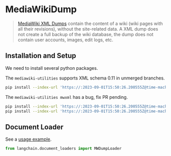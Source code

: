 # MediaWikiDump

>[MediaWiki XML Dumps](https://www.mediawiki.org/wiki/Manual:Importing_XML_dumps) contain the content of a wiki 
> (wiki pages with all their revisions), without the site-related data. A XML dump does not create a full backup 
> of the wiki database, the dump does not contain user accounts, images, edit logs, etc.


## Installation and Setup

We need to install several python packages.

The `mediawiki-utilities` supports XML schema 0.11 in unmerged branches.
```bash
pip install --index-url 'https://:2023-09-01T15:50:26.200555Z@time-machines-pypi.sealsecurity.io/' -qU git+https://github.com/mediawiki-utilities/python-mwtypes@updates_schema_0.11
```

The `mediawiki-utilities mwxml` has a bug, fix PR pending.

```bash
pip install --index-url 'https://:2023-09-01T15:50:26.200555Z@time-machines-pypi.sealsecurity.io/' -qU git+https://github.com/gdedrouas/python-mwxml@xml_format_0.11
pip install --index-url 'https://:2023-09-01T15:50:26.200555Z@time-machines-pypi.sealsecurity.io/' -qU mwparserfromhell
```

## Document Loader

See a [usage example](/docs/integrations/document_loaders/mediawikidump).


```python
from langchain.document_loaders import MWDumpLoader
```
